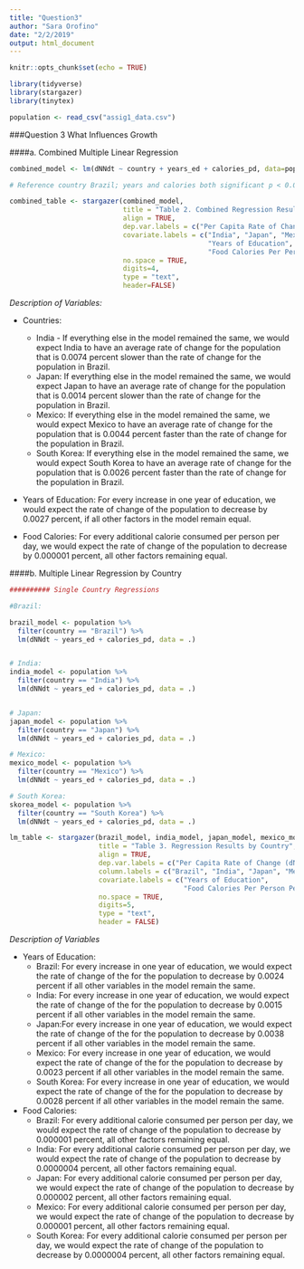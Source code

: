 ```yaml
---
title: "Question3"
author: "Sara Orofino"
date: "2/2/2019"
output: html_document
---
```


```r
knitr::opts_chunk$set(echo = TRUE)

library(tidyverse)
library(stargazer)
library(tinytex)

population <- read_csv("assig1_data.csv")
```

###Question 3 What Influences Growth  
  

####a. Combined Multiple Linear Regression   
     

```r

combined_model <- lm(dNNdt ~ country + years_ed + calories_pd, data=population)

# Reference country Brazil; years and calories both significant p < 0.001 
```

```r

combined_table <- stargazer(combined_model, 
                            title = "Table 2. Combined Regression Results. Reference level country is Brazil. Values in parenthesis indicate standard deviation.",
                            align = TRUE,
                            dep.var.labels = c("Per Capita Rate of Change (dN/Ndt)"),
                            covariate.labels = c("India", "Japan", "Mexico", "South Korea",
                                                 "Years of Education", 
                                                 "Food Calories Per Person Per Day"),
                            no.space = TRUE,
                            digits=4,
                            type = "text",
                            header=FALSE)

```
  
  
  
*Description of Variables:*

- Countries:  
  + India - If everything else in the model remained the same, we would expect India to have an average rate of change for the population that is 0.0074 percent slower than the rate of change for the population in Brazil.    
  + Japan: If everything else in the model remained the same, we would expect Japan to have an average rate of change for the population that is 0.0014 percent slower than the rate of change for the population in Brazil.    
  + Mexico: If everything else in the model remained the same, we would expect Mexico to have an average rate of change for the population that is 0.0044 percent faster than the rate of change for the population in Brazil.   
  + South Korea: If everything else in the model remained the same, we would expect South Korea to have an average rate of change for the population that is 0.0026 percent faster than the rate of change for the population in Brazil.   
  
- Years of Education: For every increase in one year of education, we would expect the rate of change of the population to decrease by 0.0027 percent, if all other factors in the model remain equal.    

- Food Calories: For every additional calorie consumed per person per day, we would expect the rate of change of the population to decrease by 0.000001 percent, all other factors remaining equal.

  
####b. Multiple Linear Regression by Country   
  

```r
########## Single Country Regressions 

#Brazil:  

brazil_model <- population %>% 
  filter(country == "Brazil") %>% 
  lm(dNNdt ~ years_ed + calories_pd, data = .)


# India:
india_model <- population %>% 
  filter(country == "India") %>% 
  lm(dNNdt ~ years_ed + calories_pd, data = .)


# Japan:
japan_model <- population %>% 
  filter(country == "Japan") %>% 
  lm(dNNdt ~ years_ed + calories_pd, data = .)

# Mexico: 
mexico_model <- population %>% 
  filter(country == "Mexico") %>% 
  lm(dNNdt ~ years_ed + calories_pd, data = .)

# South Korea:
skorea_model <- population %>% 
  filter(country == "South Korea") %>% 
  lm(dNNdt ~ years_ed + calories_pd, data = .)
```

```r

lm_table <- stargazer(brazil_model, india_model, japan_model, mexico_model, skorea_model,
                      title = "Table 3. Regression Results by Country",
                      align = TRUE,
                      dep.var.labels = c("Per Capita Rate of Change (dN/Ndt)"),
                      column.labels = c("Brazil", "India", "Japan", "Mexico", "South Korea"),
                      covariate.labels = c("Years of Education", 
                                           "Food Calories Per Person Per Day"),
                      no.space = TRUE,
                      digits=5,
                      type = "text",
                      header = FALSE)
```

*Description of Variables* 

* Years of Education:
    + Brazil: For every increase in one year of education, we would expect the rate of change of the for the population to decrease by 0.0024 percent if all other variables in the model remain the same.   
    + India: For every increase in one year of education, we would expect the rate of change of the for the population to decrease by 0.0015 percent if all other variables in the model remain the same.   
    + Japan:For every increase in one year of education, we would expect the rate of change of the for the population to decrease by 0.0038 percent if all other variables in the model remain the same.   
    + Mexico: For every increase in one year of education, we would expect the rate of change of the for the population to decrease by 0.0023 percent if all other variables in the model remain the same.
    + South Korea: For every increase in one year of education, we would expect the rate of change of the for the population to decrease by 0.0028 percent if all other variables in the model remain the same.   
    
* Food Calories: 
  + Brazil: For every additional calorie consumed per person per day, we would expect the rate of change of the population to decrease by 0.000001 percent, all other factors remaining equal.  
  + India: For every additional calorie consumed per person per day, we would expect the rate of change of the population to decrease by 0.0000004 percent, all other factors remaining equal. 
  + Japan: For every additional calorie consumed per person per day, we would expect the rate of change of the population to decrease by 0.000002 percent, all other factors remaining equal.  
  + Mexico: For every additional calorie consumed per person per day, we would expect the rate of change of the population to decrease by 0.000001 percent, all other factors remaining equal.  
  + South Korea: For every additional calorie consumed per person per day, we would expect the rate of change of the population to decrease by 0.0000004 percent, all other factors remaining equal.  




